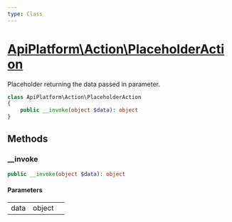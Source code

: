 ```yaml
---
type: Class
---
```


# [ApiPlatform\Action\PlaceholderAction](/docs/v3.2/reference/Action/PlaceholderAction)

Placeholder returning the data passed in parameter.


```php
class ApiPlatform\Action\PlaceholderAction
{
    public __invoke(object $data): object
}
```
## Methods

### __invoke



```php
public __invoke(object $data): object
```

#### Parameters

<table><tbody>
<tr><td>data</td><td>object</td><td></td></tr>
</tbody>
</table>
